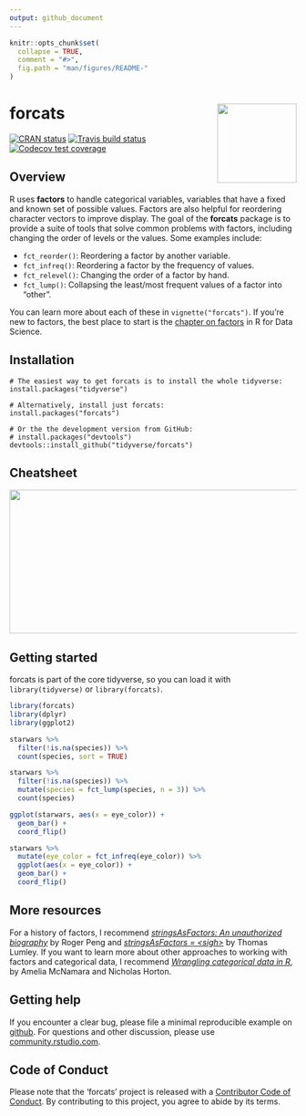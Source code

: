 ```yaml
---
output: github_document
---
```


<!-- README.md is generated from README.Rmd. Please edit that file -->

```r
knitr::opts_chunk$set(
  collapse = TRUE,
  comment = "#>",
  fig.path = "man/figures/README-"
)
```

# forcats <img src='man/figures/logo.png' align="right" height="139" />

<!-- badges: start -->
[![CRAN status](https://www.r-pkg.org/badges/version/forcats)](https://cran.r-project.org/package=forcats)
[![Travis build status](https://travis-ci.org/tidyverse/forcats.svg?branch=master)](https://travis-ci.org/tidyverse/forcats)
[![Codecov test coverage](https://codecov.io/gh/tidyverse/forcats/branch/master/graph/badge.svg)](https://codecov.io/gh/tidyverse/forcats?branch=master)
<!-- badges: end -->

## Overview

R uses __factors__ to handle categorical variables, variables that have a fixed and known set of possible values. Factors are also helpful for reordering character vectors to improve display. The goal of the __forcats__ package is to provide a suite of tools that solve common problems with factors, including changing the order of levels or the values. Some examples include: 

* `fct_reorder()`: Reordering a factor by another variable.
* `fct_infreq()`: Reordering a factor by the frequency of values.
* `fct_relevel()`: Changing the order of a factor by hand.
* `fct_lump()`: Collapsing the least/most frequent values of a factor into "other".

You can learn more about each of these in `vignette("forcats")`. If you're new to factors, the best place to start is the [chapter on factors](http://r4ds.had.co.nz/factors.html) in R for Data Science.

## Installation

```
# The easiest way to get forcats is to install the whole tidyverse:
install.packages("tidyverse")

# Alternatively, install just forcats:
install.packages("forcats")

# Or the the development version from GitHub:
# install.packages("devtools")
devtools::install_github("tidyverse/forcats")
```

## Cheatsheet

<a href="https://rawgit.com/rstudio/cheatsheets/master/forcats.pdf"><img src="https://raw.githubusercontent.com/rstudio/cheatsheets/master/pngs/thumbnails/forcats-cheatsheet-thumbs.png" width="630" height="252"/></a>  

## Getting started

forcats is part of the core tidyverse, so you can load it with `library(tidyverse)` or `library(forcats)`.

```r
library(forcats)
library(dplyr)
library(ggplot2)
```

```r
starwars %>% 
  filter(!is.na(species)) %>%
  count(species, sort = TRUE)
```

```r
starwars %>%
  filter(!is.na(species)) %>%
  mutate(species = fct_lump(species, n = 3)) %>%
  count(species)
```

```r
ggplot(starwars, aes(x = eye_color)) + 
  geom_bar() + 
  coord_flip()
```

```r
starwars %>%
  mutate(eye_color = fct_infreq(eye_color)) %>%
  ggplot(aes(x = eye_color)) + 
  geom_bar() + 
  coord_flip()
```

## More resources 

For a history of factors, I recommend [_stringsAsFactors: An unauthorized biography_](http://simplystatistics.org/2015/07/24/stringsasfactors-an-unauthorized-biography/) by Roger Peng and [_stringsAsFactors = \<sigh\>_](http://notstatschat.tumblr.com/post/124987394001/stringsasfactors-sigh) by Thomas Lumley. If you want to learn more about other approaches to working with factors and categorical data, I recommend [_Wrangling categorical data in R_](https://peerj.com/preprints/3163/), by Amelia McNamara and Nicholas Horton. 

## Getting help

If you encounter a clear bug, please file a minimal reproducible example on [github](https://github.com/tidyverse/forcats/issues). For questions and other discussion, please use [community.rstudio.com](https://community.rstudio.com/).

## Code of Conduct

Please note that the 'forcats' project is released with a [Contributor Code of Conduct](.github/CODE_OF_CONDUCT.md). By contributing to this project, you agree to abide by its terms.

